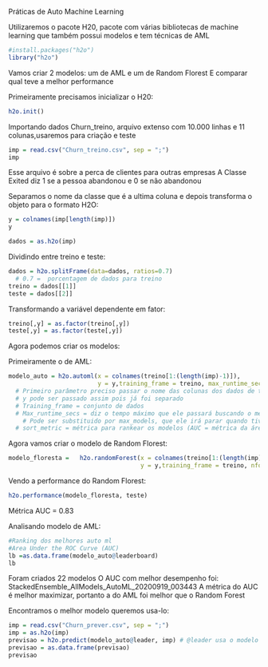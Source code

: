 Práticas de Auto Machine Learning 

Utilizaremos o pacote H20, pacote com várias bibliotecas de machine learning que também possui modelos 
e tem técnicas de AML 
```{r}
#install.packages("h2o")
library("h2o")
```

Vamos criar 2 modelos: um de AML e um de Random Florest 
E comparar qual teve a melhor performance

Primeiramente precisamos inicializar o H20:
```{r}
h2o.init()
```

Importando dados Churn_treino, arquivo extenso com 10.000 linhas e 11 colunas,usaremos para criação e teste 
```{r}
imp = read.csv("Churn_treino.csv", sep = ";")
imp
```

Esse arquivo é sobre a perca de clientes para outras empresas 
A Classe Exited diz 1 se a pessoa abandonou e 0 se não abandonou 

Separamos o nome da classe que é a ultima coluna e depois transforma o objeto para o formato H2O:
```{r}
y = colnames(imp[length(imp)])
y

dados = as.h2o(imp)
```

Dividindo entre treino e teste:
```{r}
dados = h2o.splitFrame(data=dados, ratios=0.7)
  # 0.7 =  porcentagem de dados para treino 
treino = dados[[1]]
teste = dados[[2]]
```

Transformando a variável dependente em fator:
```{r}
treino[,y] = as.factor(treino[,y])
teste[,y] = as.factor(teste[,y])
```

Agora podemos criar os modelos: 

Primeiramente o de AML:
```{r}
modelo_auto = h2o.automl(x = colnames(treino[1:(length(imp)-1)]), 
                         y = y,training_frame = treino, max_runtime_secs = 180,sort_metric = 'AUC')
  # Primeiro parâmetro preciso passar o nome das colunas dos dados de treino
  # y pode ser passado assim pois já foi separado 
  # Training_frame = conjunto de dados
  # Max_runtime_secs = diz o tempo máximo que ele passará buscando o melhor modelo (180 segundos)
    # Pode ser substituido por max_models, que ele irá parar quando tiver treinado um determinado número de modelos
  # sort_metric = métrica para rankear os modelos (AUC = métrica da área sobre a curva ROC)
```

Agora vamos criar o modelo de Random Florest: 
```{r}
modelo_floresta =   h2o.randomForest(x = colnames(treino[1:(length(imp)-1)]),
                                     y = y,training_frame = treino, nfolds = 5)
```

Vendo a performance do Random Florest: 
```{r}
h2o.performance(modelo_floresta, teste)
```
Métrica AUC = 0.83

Analisando modelo de AML:
```{r}
#Ranking dos melhores auto ml
#Area Under the ROC Curve (AUC)
lb =as.data.frame(modelo_auto@leaderboard)
lb
```
Foram criados 22 modelos 
O AUC com melhor desempenho foi: StackedEnsemble_AllModels_AutoML_20200919_003443
A métrica do AUC é melhor maximizar, portanto a do AML foi melhor que o Random Forest

Encontramos o melhor modelo queremos usa-lo: 
```{r}
imp = read.csv("Churn_prever.csv", sep = ";")
imp = as.h2o(imp)
previsao = h2o.predict(modelo_auto@leader, imp) # @leader usa o modelo com melhor métrica 
previsao = as.data.frame(previsao)
previsao
```

